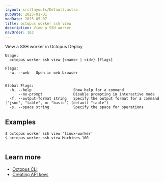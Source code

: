 ```yaml
---
layout: src/layouts/Default.astro
pubDate: 2023-01-01
modDate: 2025-05-07
title: octopus worker ssh view
description: View a SSH worker
navOrder: 163
---
```


View a SSH worker in Octopus Deploy

```
Usage:
  octopus worker ssh view {<name> | <id>} [flags]

Flags:
  -w, --web   Open in web browser


Global Flags:
  -h, --help                   Show help for a command
      --no-prompt              Disable prompting in interactive mode
  -f, --output-format string   Specify the output format for a command ("json", "table", or "basic") (default "table")
  -s, --space string           Specify the space for operations

```

## Examples

<SamplesInstance />

```
$ octopus worker ssh view 'linux-worker'
$ octopus worker ssh view Machines-100


```

## Learn more

- [Octopus CLI](/docs/octopus-rest-api/cli)
- [Creating API keys](/docs/octopus-rest-api/how-to-create-an-api-key)
